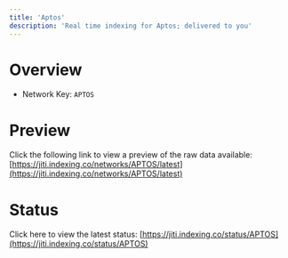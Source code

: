 ```yaml
---
title: 'Aptos'
description: 'Real time indexing for Aptos; delivered to you'
---
```


# Overview
- Network Key: `APTOS`

# Preview
Click the following link to view a preview of the raw data available: [https://jiti.indexing.co/networks/APTOS/latest](https://jiti.indexing.co/networks/APTOS/latest)

# Status
Click here to view the latest status: [https://jiti.indexing.co/status/APTOS](https://jiti.indexing.co/status/APTOS)
